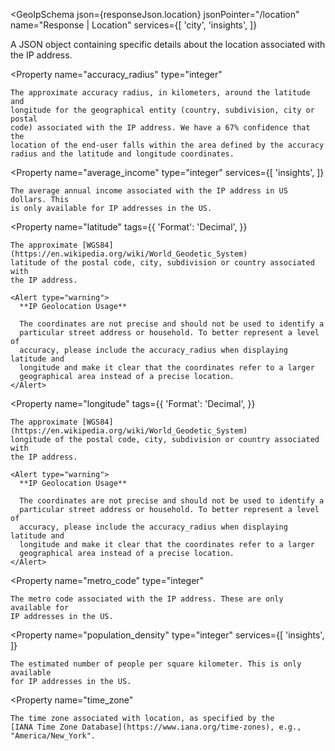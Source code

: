 
<GeoIpSchema
  json={responseJson.location}
  jsonPointer="/location"
  name="Response | Location"
  services={[
    'city',
    'insights',
  ]}
>
  A JSON object containing specific details about the location associated with
  the IP address.

  <Property
    name="accuracy_radius"
    type="integer"
  >
    The approximate accuracy radius, in kilometers, around the latitude and
    longitude for the geographical entity (country, subdivision, city or postal
    code) associated with the IP address. We have a 67% confidence that the
    location of the end-user falls within the area defined by the accuracy
    radius and the latitude and longitude coordinates.
  </Property>

  <Property
    name="average_income"
    type="integer"
    services={[
      'insights',
    ]}
  >
    The average annual income associated with the IP address in US dollars. This
    is only available for IP addresses in the US.
  </Property>

  <Property
    name="latitude"
    tags={{
      'Format': 'Decimal',
    }}
  >
    The approximate [WGS84](https://en.wikipedia.org/wiki/World_Geodetic_System)
    latitude of the postal code, city, subdivision or country associated with
    the IP address.

    <Alert type="warning">
      **IP Geolocation Usage**

      The coordinates are not precise and should not be used to identify a
      particular street address or household. To better represent a level of
      accuracy, please include the accuracy_radius when displaying latitude and
      longitude and make it clear that the coordinates refer to a larger
      geographical area instead of a precise location.
    </Alert>
  </Property>

  <Property
    name="longitude"
    tags={{
      'Format': 'Decimal',
    }}
  >
    The approximate [WGS84](https://en.wikipedia.org/wiki/World_Geodetic_System)
    longitude of the postal code, city, subdivision or country associated with
    the IP address.

    <Alert type="warning">
      **IP Geolocation Usage**

      The coordinates are not precise and should not be used to identify a
      particular street address or household. To better represent a level of
      accuracy, please include the accuracy_radius when displaying latitude and
      longitude and make it clear that the coordinates refer to a larger
      geographical area instead of a precise location.
    </Alert>
  </Property>

  <Property
    name="metro_code"
    type="integer"
  >
    The metro code associated with the IP address. These are only available for
    IP addresses in the US.
  </Property>

  <Property
    name="population_density"
    type="integer"
    services={[
      'insights',
    ]}
  >
    The estimated number of people per square kilometer. This is only available
    for IP addresses in the US.
  </Property>

  <Property
    name="time_zone"
  >
    The time zone associated with location, as specified by the
    [IANA Time Zone Database](https://www.iana.org/time-zones), e.g.,
    "America/New_York".
  </Property>
</GeoIpSchema>
